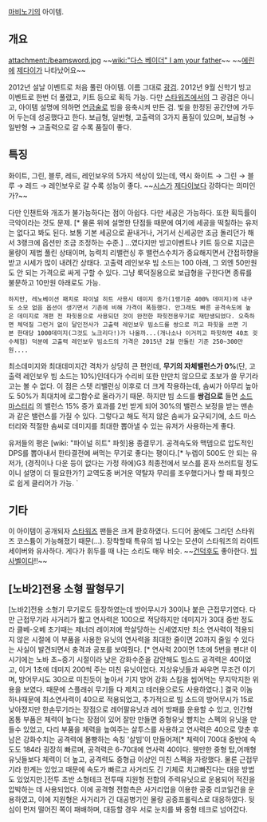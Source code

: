 [[마비노기]]의 아이템.

== 개요 ==
attachment:/beamsword.jpg
~~[[wiki:"다스 베이더" I am your father]]~~
~~[[에린]]에 [[제다이]]가 나타났어요~~

2012년 설날 이벤트로 처음 풀린 아이템. 이름 그대로 [[광검]].
2012년 9월 신학기 빙고 이벤트로 한번 더 풀렸고, 키트 등으로 획득 가능.
다만 [[스타워즈]]에서의 그 광검은 아니고, 아이템 설명에 의하면 [[연금술]]로 빔을 응축시켜 만든 검. 빛을 한정된 공간안에 가두어 두는데 성공했다고 한다.
보급형, 일반형, 고출력의 3가지 품질이 있으며, 보급형 → 일반형 → 고출력으로 갈 수록 품질이 좋다.


== 특징 ==
화이트, 그린, 블루, 레드, 레인보우의 5가지 색상이 있는데, 역시 화이트 → 그린 → 블루 → 레드 → 레인보우로 갈 수록 성능이 좋다. ~~[[시스]]가 [[제다이]]보다 강하다는 의미인가?~~

다만 인챈트와 개조가 불가능하다는 점이 아쉽다. 다만 세공은 가능하다. 또한 획득률이 극악이라는 것도 문제.  [* 물론 위에 설명한 단점들 때문에 여기에 세공을 떡칠하는 유저는 없다고 봐도 된다. 보통 기본 세공으로 끝내거나, 거기서 신세공만 조금 돌리던가 해서 3랭크에 옵션만 조금 조정하는 수준.]
...였다지만 빙고이벤트나 키트 등으로 지금은 물량이 제법 풀린 상태이며, 능력치 리밸런싱 후 밸런스수치가 중요해지면서 간접하향을 받고 시세가 많이 내려간 상태다. 고출력 레인보우 빔 소드는 100 아래, 그 외엔 50만원도 안 되는 가격으로 싸게 구할 수 있다. 그냥 룩덕질용으로 보급형을 구한다면 종류를 불문하고 10만원 아래로도 가능.

 하지만, 레노베이션 패치로 파이널 히트 사용시 데미지 증가(1랭기준 400% 데미지)에 내구도 소모 없음 옵션이 생기면서 기존에 비해 가격이 폭등했다. 안그래도 빠른 공격속도에 높은 데미지로 개편 전 파힛용으로 사용되던 것이 완전한 파힛전용무기로 재탄생되었다. 오죽하면 체덕질 그런거 없이 달인전사가 고출력 레인보우 빔소드를 쌍으로 끼고 파힛을 쓰면 기본 한대당 1000데미지(그것도 노크리다!)가 나올까...(개나소나 이거끼고 파힛하면 40초 굇수체험) 덕분에 고출력 레인보우 빔소드의 가격은 2015년 2월 만돌린 기준 250~300만원....

최소데미지와 최대데미지간 격차가 상당히 큰 편인데, '''무기의 자체밸런스가 0%'''(단, 고출력 레인보우 빔 소드는 10%)인데다가 수리비 또한 만만치 않으므로 초보가 쓸 무기라고는 볼 수 없다. 이 점은 스텟 리밸런싱 이후로 더 크게 작용하는데, 솜씨가 아무리 높아도 50%가 최대치에 로그함수로 올라가기 때문. 하지만 빔 소드를 '''쌍검으로''' 들면 [[소드 마스터리]] 의 밸런스 15% 증가 효과를 2번 받게 되어 30%의 밸런스 보정을 받는 맨손과 같은 밸런스를 가질 수 있다.
그렇다고 해도 적지 않은 솜씨가 요구되기에, 소드 마스터리와 적절한 솜씨로 데미지를 최대한 뽑아낼 수 있는 유저가 사용하는게 좋다.


유저들의 평은 [wiki: "파이널 히트" 파힛]용 종결무기. 공격속도와 맥뎀으로 압도적인 DPS를 뽑아내서 한타결전에 써먹는 무기로 좋다는 평이다.[* 누렙이 500도 안 되는 유저가, (경직이나 다운 등이 없다는 가정 하에)G3 최종전에서 보스를 혼자 쓰러트릴 정도이니 설명이 더 필요한가?] 교역도중 버거운 약탈자 무리를 조우했다거나 할 때 파힛으로 쉽게 클리어가 가능. 
`



== 기타 ==

이 아이템이 공개되자 [[스타워즈]] 팬들은 크게 환호하였다. 드디어 꿈에도 그리던 스타워즈 코스튬이 가능해졌기 때문(...). 장착할때 특유의 빔 나오는 모션이 스타워즈의 라이트세이버와 유사하다. 게다가 휘두를 때 나는 소리도 매우 비슷. ~~[[건덕후]]도 좋아한다. [[빔 사벨]]이다!!~~



== [노바2]전용 소형 팔형무기 ==

[노바2]전용 소형기 무기로도 등장하였는데 방어무시가 30이나 붙은 근접무기였다. 다만 근접무기라 사거리가 짧고 연사력은 100으로 적당하지만 데미지가 30대 중반 정도라 클베-오베 초기때는 제너러 레이저에 학살당하는 신세였지만 최소 연사력이 적용되지 않은 시절에 이 부품을 사용한 유닛의 연사력을 최대한 줄이면 20까지 줄일 수 있다는 사실이 발견되면서 충격과 공포를 보여줬다. [* 연사력 20이면 1초에 5번을 팬다! 이 시기에는 노바 초~중기 시절이라 낮은 강화수준을 감안해도 빔소드 공격력은 40이었고, 이거 1초에 데미지 200씩 주는 미친 유닛이었다. 지상유닛들과 싸우면 무조건 이기며, 방어무시도 30으로 미친듯이 높아서 기지 방어 강화 스킬을 씹어먹는 무지막지한 위용을 보였다. 때문에 스플래쉬 무기들 다 제치고 테러용으로도 사용하였다.] 결국 이놈 하나때문에 최소연사력이 40으로 적용되었고, 추가적으로 빔 소드의 방어무시가 15로 낮아졌지만 한손무기라는 장점으로 레어팔유닛과 레어 방패를 운용할 수 있고, 인간형 몸통 부품은 체력이 높다는 장점이 있어 잘만 만들면 중형유닛 뺨치는 스펙의 유닛을 만들수 있었고, 다리 부품을 체력을 높여주는 살투스를 사용하고 연사력은 40으로 맞춘 후 남은 강화수치는 공격력에 몰빵하는 속칭 '살빔'이 만들어져[* 체력이 700대 중반에 속도도 184라 굉장히 빠르며, 공격력은 6-70대에 연사력 40이다. 웬만한 중형 탑,어깨형 유닛들보다 체력이 더 높고, 공격력도 중형급 이상인 미친 스펙을 자랑했다. 물론 근접무기라 한계는 있었고 때문에 속도가 빠르고 사거리도 긴 기체로 치고빠진다는 대응 방법도 있었지만.]전투 초반 소형테크 전투때 지원형 전함의 주력유닛으로 운용되어 적진을 압박하는 데 사용되었다. 이에 공격형 전함측은 사거리업을 이용한 공중 리코일건을 운용하였고, 이에 지원형은 사거리가 긴 대공병기인 물량 공중프롤릭스로 대응하였다. 뒷심이 먼저 떨어진 쪽이 패배하며, 대등할 경우 서로 눈치를 봐 중형 테크로 넘어갔다.
